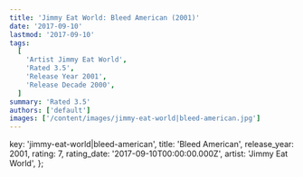 ```yaml
---
title: 'Jimmy Eat World: Bleed American (2001)'
date: '2017-09-10'
lastmod: '2017-09-10'
tags:
  [
    'Artist Jimmy Eat World',
    'Rated 3.5',
    'Release Year 2001',
    'Release Decade 2000',
  ]
summary: 'Rated 3.5'
authors: ['default']
images: ['/content/images/jimmy-eat-world|bleed-american.jpg']
---
```


  key: 'jimmy-eat-world|bleed-american',
  title: 'Bleed American',
  release_year: 2001,
  rating: 7,
  rating_date: '2017-09-10T00:00:00.000Z',
  artist: 'Jimmy Eat World',
};

<MusicRating data={data} />
